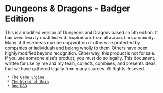 = Dungeons & Dragons - Badger Edition =
This is a modified version of Dungeons and Dragons based on 5th edition.  It has been heavily modified with inspirations from all across the community.  Many of these ideas may be copywritten or otherwise protected by companies or individuals and belong wholly to them.  Others have been highly modified beyond recognition.  Either way, this product is not for sale.  If you use someone else's product, you must do so legally.  This document, written for use by me and my team, collects, combines, and presents ideas that we have gathered legally from many sources.  All Rights Reseved.

  * [[engine/index|The Game Engine]]
  * [[worlds/umia/index|The World of Umia]]
  * [[odnd/index|One D&D]]

